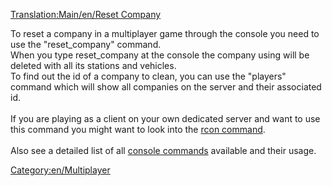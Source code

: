 [[Translation:Main/en/Reset Company]]

To reset a company in a multiplayer game through the console you need to use the "reset_company" command.<br />
When you type reset_company <company-id> at the console the company using <company-id> will be deleted with all its stations and vehicles.<br />
To find out the id of a company to clean, you can use the "players" command which will show all companies on the server and their associated id.<br /><br />
If you are playing as a client on your own dedicated server and want to use this command you might want to look into the [[Main/en/Dedicated server#Controlling the server with rcon|rcon command]].<br /><br />
Also see a detailed list of all [[Main/en/Console Commands|console commands]] available and their usage.

[[Category:en/Multiplayer]]